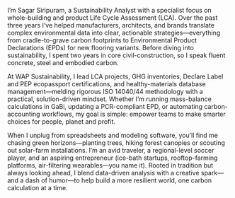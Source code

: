 I’m Sagar Siripuram, a Sustainability Analyst with a specialist focus on whole-building and product Life Cycle Assessment (LCA). Over the past three years I’ve helped manufacturers, architects, and brands translate complex environmental data into clear, actionable strategies—everything from cradle-to-grave carbon footprints to Environmental Product Declarations (EPDs) for new flooring variants. Before diving into sustainability, I spent two years in core civil-construction, so I speak fluent concrete, steel and embodied carbon.

At WAP Sustainability, I lead LCA projects, GHG inventories, Declare Label and PEP ecopassport certifications, and healthy-materials database management—melding rigorous ISO 14040/44 methodology with a practical, solution-driven mindset. Whether I’m running mass-balance calculations in GaBi, updating a PCR-compliant EPD, or automating carbon-accounting workflows, my goal is simple: empower teams to make smarter choices for people, planet and profit.

When I unplug from spreadsheets and modeling software, you’ll find me chasing green horizons—planting trees, hiking forest canopies or scouting out solar-farm installations. I’m an avid traveler, a regional-level soccer player, and an aspiring entrepreneur (ice-bath startups, rooftop-farming platforms, air-filtering wearables—you name it). Rooted in tradition but always looking ahead, I blend data-driven analysis with a creative spark—and a dash of humor—to help build a more resilient world, one carbon calculation at a time.
